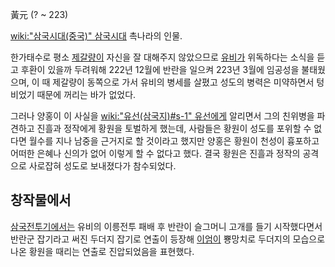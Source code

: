 黃元
(? ~ 223)

[[wiki:"삼국시대(중국)" 삼국시대]] 촉나라의 인물.

한가태수로 평소 [[제갈량]]이 자신을 잘 대해주지 않았으므로 [[유비]]가 위독하다는 소식을 듣고 후환이 있을까 두려워해 222년 12월에 반란을 일으켜 223년 3월에 임공성을 불태웠으며, 이 때 제갈량이 동쪽으로 가서 유비의 병세를 살폈고 성도의 병력은 미약하면서 텅 비었기 때문에 꺼리는 바가 없었다.

그러나 양홍이 이 사실을 [[wiki:"유선(삼국지)#s-1" 유선]]에게 알리면서 그의 친위병을 파견하고 진흘과 정작에게 황원을 토벌하게 했는데, 사람들은 황원이 성도를 포위할 수 없다면 월수를 지나 남중을 근거지로 할 것이라고 했지만 양홍은 황원이 천성이 흉포하고 어떠한 은혜나 신의가 없어 이렇게 할 수 없다고 했다. 결국 황원은 진흘과 정작의 공격으로 사로잡혀 성도로 보내졌다가 참수되었다.

== 창작물에서 ==
[[삼국전투기]]에서는 유비의 이릉전투 패배 후 반란이 슬그머니 고개를 들기 시작했다면서 반란군 잡기라고 써진 두더지 잡기로 연출이 등장해 [[이엄]]이 뿅망치로 두더지의 모습으로 나온 황원을 때리는 연출로 진압되었음을 표현했다.
